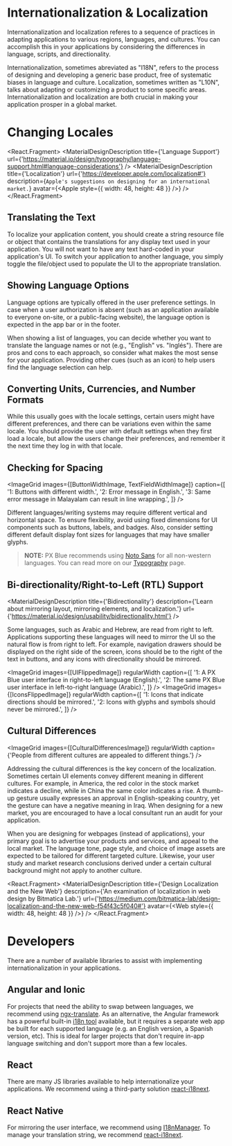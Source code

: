 
<!-- KEYWORDS: design pattern internationalization i18n internationalisation language translate translation localization l10n rtl localisation globalization globalize -->

# Internationalization & Localization

<ImageGrid images={[InternationalizationImage]} regularWidth />
<DemoCard
repository={'internationalization'}
angular={
'https://stackblitz.com/github/pxblue/angular-design-patterns?file=src%2Fapp%2Fpages%2Fi18n%2Fi18n.component.ts'
}
react={
'https://codesandbox.io/s/github/pxblue/react-design-patterns/tree/master?file=/src/pages/i18n/index.tsx&initialpath=i18n'
}
/>

Internationalization and localization referes to a sequence of practices in adapting applications to various regions, languages, and cultures. You can accomplish this in your applications by considering the differences in language, scripts, and directionality.

Internationalization, sometimes abreviated as "I18N", refers to the process of designing and developing a generic base product, free of systematic biases in language and culture. Localization, sometimes written as "L10N", talks about adapting or customizing a product to some specific areas. Internationalization and localization are both crucial in making your application prosper in a global market.

<Divider />

# Changing Locales

<React.Fragment>
    <MaterialDesignDescription
        title={'Language Support'}
        url={'https://material.io/design/typography/language-support.html#language-considerations'}
    />
    <MaterialDesignDescription
        title={'Localization'}
        url={'https://developer.apple.com/localization#'}
        description={`Apple's suggestions on designing for an international market.`}
        avatar={<Apple style={{ width: 48, height: 48 }} />}
    />
</React.Fragment>

## Translating the Text

To localize your application content, you should create a string resource file or object that contains the translations for any display text used in your application. You will not want to have any text hard-coded in your application's UI. To switch your application to another language, you simply toggle the file/object used to populate the UI to the appropriate translation.

## Showing Language Options

<ImageGrid images={[LanguageOptionsImage]} regularWidth />

Language options are typically offered in the user preference settings. In case when a user authorization is absent (such as an application available to everyone on-site, or a public-facing website), the language option is expected in the app bar or in the footer.

When showing a list of languages, you can decide whether you want to translate the language names or not (e.g., "English" vs. "Inglés"). There are pros and cons to each approach, so consider what makes the most sense for your application. Providing other cues (such as an icon) to help users find the language selection can help.

## Converting Units, Currencies, and Number Formats

While this usually goes with the locale settings, certain users might have different preferences, and there can be variations even within the same locale. You should provide the user with default settings when they first load a locale, but allow the users change their preferences, and remember it the next time they log in with that locale.

## Checking for Spacing

<ImageGrid
    images={[ButtonWidthImage, TextFieldWidthImage]}
    caption={[
        '1: Buttons with different width.',
        '2: Error message in English.',
        '3: Same error message in Malayalam can result in line wrapping.',
    ]}
/>

Different languages/writing systems may require different vertical and horizontal space. To ensure flexibility, avoid using fixed dimensions for UI components such as buttons, labels, and badges. Also, consider setting different default display font sizes for languages that may have smaller glyphs.

> **NOTE:** PX Blue recommends using [Noto Sans](https://www.google.com/get/noto/#sans-lgc) for all non-western languages. You can read more on our [Typography](/style/typography) page.

## Bi-directionality/Right-to-Left (RTL) Support

<MaterialDesignDescription
    title={'Bidirectionality'}
    description={'Learn about mirroring layout, mirroring elements, and localization.'}
    url={'https://material.io/design/usability/bidirectionality.html'}
/>

Some languages, such as Arabic and Hebrew, are read from right to left. Applications supporting these languages will need to mirror the UI so the natural flow is from right to left. For example, navigation drawers should be displayed on the right side of the screen, icons should be to the right of the text in buttons, and any icons with directionality should be mirrored.

<ImageGrid
    images={[UIFlippedImage]}
    regularWidth
    caption={[
        '1: A PX Blue user interface in right-to-left language (English).',
        '2: The same PX Blue user interface in left-to-right language (Arabic).',
    ]}
/>
<ImageGrid
    images={[IconsFlippedImage]}
    regularWidth
    caption={[
        '1: Icons that indicate directions should be mirrored.',
        '2: Icons with glyphs and symbols should never be mirrored.',
    ]}
/>

## Cultural Differences

<ImageGrid
    images={[CulturalDifferencesImage]}
    regularWidth
    caption={'People from different cultures are appealed to different things.'}
/>

Addressing the cultural differences is the key concern of the localization. Sometimes certain UI elements convey different meaning in different cultures. For example, in America, the red color in the stock market indicates a decline, while in China the same color indicates a rise. A thumb-up gesture usually expresses an approval in English-speaking country, yet the gesture can have a negative meaning in Iraq. When designing for a new market, you are encouraged to have a local consultant run an audit for your application.

When you are designing for webpages (instead of applications), your primary goal is to advertise your products and services, and appeal to the local market. The language tone, page style, and choice of image assets are expected to be tailored for different targeted culture. Likewise, your user study and market research conclusions derived under a certain cultural background might not apply to another culture.

<React.Fragment>
    <MaterialDesignDescription
        title={'Design Localization and the New Web'}
        description={'An examination of localization in web design by Bitmatica Lab.'}
        url={'https://medium.com/bitmatica-lab/design-localization-and-the-new-web-f54f43c5f040#'}
        avatar={<Web style={{ width: 48, height: 48 }} />}
    />
    <Divider />
</React.Fragment>

# Developers

There are a number of available libraries to assist with implementing internationalization in your applications.

## Angular and Ionic

For projects that need the ability to swap between languages, we recommend using [ngx-translate](https://github.com/ngx-translate/core). As an alternative, the Angular framework has a powerful built-in [i18n tool](https://angular.io/guide/i18n) available, but it requires a separate web app be built for each supported language (e.g. an English version, a Spanish version, etc). This is ideal for larger projects that don't require in-app language switching and don't support more than a few locales.

## React

There are many JS libraries available to help internationalize your applications. We recommend using a third-party solution [react-i18next](https://github.com/i18next/react-i18next).

## React Native

For mirroring the user interface, we recommend using [I18nManager](https://reactnative.dev/blog/2016/08/19/right-to-left-support-for-react-native-apps). To manage your translation string, we recommend [react-i18next](https://react.i18next.com/).
